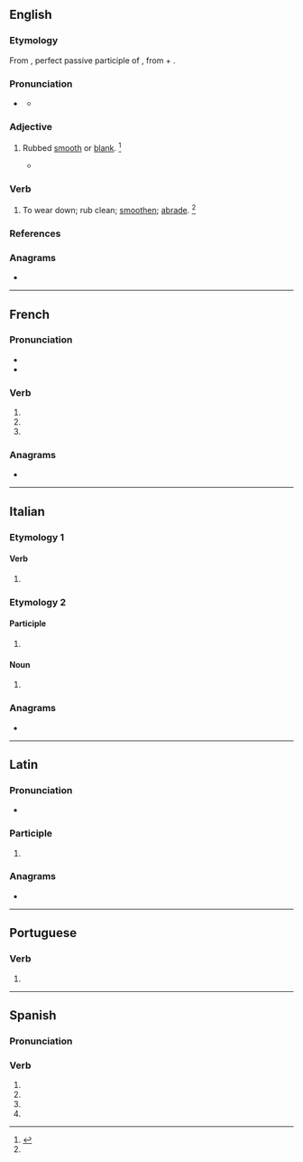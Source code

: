 {{also|abrasé|ábrase}}
==English==

===Etymology===
From {{der|en|la|abrāsus}}, perfect passive participle of {{m|la|abrādō|t=abrade}}, from {{m|la|ab|t=from, away from}} + {{m|la|rādō|t=scrape}}.

===Pronunciation===
* {{a|UK|US}} {{IPA|en|/əˈbɹeɪz/}}
** {{audio|en|LL-Q1860 (eng)-Vealhurl-abrase.wav|Audio (UK)}}

===Adjective===
{{en-adj|-}}

# {{lb|en|obsolete}} Rubbed [[smooth]] or [[blank]]. {{defdate|Attested only in the 17<sup>th</sup> century.}}<ref name=SOED>{{R:SOED5|page=7}}</ref>
#* {{RQ:Jonson Cynthia's Revels|passage=An '''abrase''' table.}}

===Verb===
{{en-verb}}

# {{lb|en|transitive}} To wear down; rub clean; [[smoothen]]; [[abrade]]. {{defdate|First attested in the late 15<sup>th</sup> century.}}<ref name=SOED/>

===References===
<references/>

===Anagrams===
* {{anagrams|en|a=aabers|Abares|Raabes|abaser|abears}}

----

==French==

===Pronunciation===
* {{fr-IPA}}
* {{homophones|fr|abrasent|abrases}}

===Verb===
{{head|fr|verb form}}

# {{inflection of|fr|abraser||1//3|s|pres|indc}}
# {{inflection of|fr|abraser||1//3|s|pres|subj}}
# {{inflection of|fr|abraser||2|s|impr}}

===Anagrams===
* {{anagrams|fr|a=aabers|Arabes|arabes|basera|ébrasa}}

----

==Italian==

===Etymology 1===
{{nonlemma}}

====Verb====
{{head|it|verb form}}

# {{inflection of|it|abradere||3|s|phis}}

===Etymology 2===
{{nonlemma}}

====Participle====
{{head|it|past participle form|g=f-p}}

# {{feminine plural of|it|abraso}}

====Noun====
{{head|it|noun form|g=f-p}}

# {{plural of|it|abraso}}

===Anagrams===
* {{anagrams|it|a=aabers|basare|baserà}}

----

==Latin==

===Pronunciation===
* {{la-IPA|abrāse}}

===Participle===
{{la-part-form|abrāse}}

# {{inflection of|la|abrāsus||voc|m|s}}

===Anagrams===
* {{anagrams|la|a=aabers|Arabes}}

----

==Portuguese==

===Verb===
{{head|pt|verb form}}

# {{pt-verb-form-of|abrasar}}

----

==Spanish==

===Pronunciation===
{{es-IPA}}

===Verb===
{{head|es|verb form}}

# {{es-verb form of|mood=imperative|sense=affirmative|formal=y|person=2|number=s|ending=ar|abrasar}}
# {{es-verb form of|mood=subjunctive|tense=present|person=1|number=s|ending=ar|abrasar}}
# {{es-verb form of|mood=subjunctive|tense=present|formal=y|person=2|number=s|ending=ar|abrasar}}
# {{es-verb form of|mood=subjunctive|tense=present|person=3|number=s|ending=ar|abrasar}}